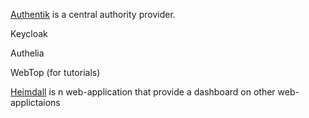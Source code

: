 


[Authentik](https://goauthentik.io/) is a central authority provider.

Keycloak

Authelia

WebTop (for tutorials)

[Heimdall](https://heimdall.site/) is n web-application that provide a dashboard on other web-applictaions